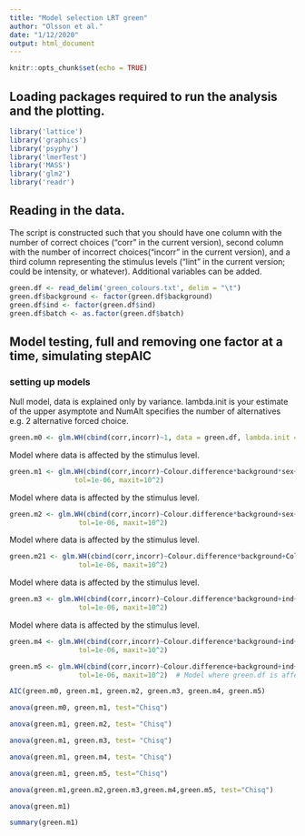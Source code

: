 ```yaml
---
title: "Model selection LRT green"
author: "Olsson et al."
date: "1/12/2020"
output: html_document
---
```


```r
knitr::opts_chunk$set(echo = TRUE)
```

## Loading packages required to run the analysis and the plotting.

```r
library('lattice')
library('graphics')
library('psyphy')
library('lmerTest')
library('MASS')
library('glm2')
library('readr')
```

## Reading in the data.
The script is constructed such that you should have one column with the number of correct choices ("corr" in the current version), second column with the number of incorrect choices("incorr" in the current version), and a third column representing the stimulus levels ("lint" in the current version; could be intensity, or whatever). Additional variables can be added.

```r
green.df <- read_delim('green_colours.txt', delim = "\t") 
green.df$background <- factor(green.df$background)
green.df$ind <- factor(green.df$ind)
green.df$batch <- as.factor(green.df$batch)
```

## Model testing, full and removing one factor at a time, simulating stepAIC

### setting up models

Null model, data is explained only by variance. lambda.init is your estimate of the upper asymptote and NumAlt specifies the number of alternatives e.g. 2 alternative forced choice.

```r
green.m0 <- glm.WH(cbind(corr,incorr)~1, data = green.df, lambda.init = 0.1, interval = c(0, 1), NumAlt = 2) 
```

Model where data is affected by the stimulus level.

```r
green.m1 <- glm.WH(cbind(corr,incorr)~Colour.difference*background*sex+ind+batch, data = green.df, lambda.init = 0.05, interval = c(0, 1), NumAlt = 2, 
                tol=1e-06, maxit=10^2) 
```

Model where data is affected by the stimulus level.

```r
green.m2 <- glm.WH(cbind(corr,incorr)~Colour.difference*background+sex+ind+batch, data = green.df, lambda.init = 0.05, interval = c(0, 1), NumAlt = 2, 
                 tol=1e-06, maxit=10^2)  
```

Model where data is affected by the stimulus level.

```r
green.m21 <- glm.WH(cbind(corr,incorr)~Colour.difference*background+Colour.difference*sex+background*sex+ind+batch, data = green.df, lambda.init = 0.05, interval = c(0, 1), NumAlt = 2, 
                 tol=1e-06, maxit=10^2) 
```

Model where data is affected by the stimulus level.

```r
green.m3 <- glm.WH(cbind(corr,incorr)~Colour.difference*background+ind+batch, data = green.df, lambda.init = 0.06, interval = c(0, 1), NumAlt = 2, 
                 tol=1e-06, maxit=10^2) 
```

Model where data is affected by the stimulus level.

```r
green.m4 <- glm.WH(cbind(corr,incorr)~Colour.difference*background+ind+sex, data = green.df, lambda.init = 0.06, interval = c(0, 1), NumAlt = 2, 
                 tol=1e-06, maxit=10^2) 
```


```r
green.m5 <- glm.WH(cbind(corr,incorr)~Colour.difference+background+ind+batch+sex, data = green.df, lambda.init = 0.05, interval = c(0, 1), NumAlt = 2, 
                 tol=1e-06, maxit=10^2)  # Model where green.df is affected by the stimulus level
```


```r
AIC(green.m0, green.m1, green.m2, green.m3, green.m4, green.m5)
```


```r
anova(green.m0, green.m1, test="Chisq")
```


```r
anova(green.m1, green.m2, test= "Chisq")
```


```r
anova(green.m1, green.m3, test= "Chisq")
```


```r
anova(green.m1, green.m4, test= "Chisq")
```



```r
anova(green.m1, green.m5, test="Chisq")
```


```r
anova(green.m1,green.m2,green.m3,green.m4,green.m5, test="Chisq")
```


```r
anova(green.m1)
```


```r
summary(green.m1)
```
